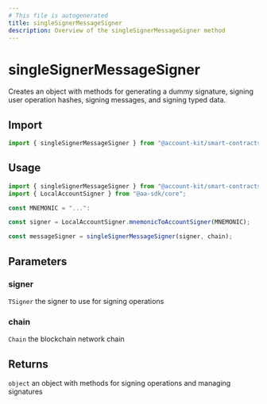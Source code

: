 ```yaml
---
# This file is autogenerated
title: singleSignerMessageSigner
description: Overview of the singleSignerMessageSigner method
---
```


# singleSignerMessageSigner

Creates an object with methods for generating a dummy signature, signing user operation hashes, signing messages, and signing typed data.

## Import

```ts
import { singleSignerMessageSigner } from "@account-kit/smart-contracts";
```

## Usage

```ts
import { singleSignerMessageSigner } from "@account-kit/smart-contracts";
import { LocalAccountSigner } from "@aa-sdk/core";

const MNEMONIC = "...":

const signer = LocalAccountSigner.mnemonicToAccountSigner(MNEMONIC);

const messageSigner = singleSignerMessageSigner(signer, chain);
```

## Parameters

### signer

`TSigner`
the signer to use for signing operations

### chain

`Chain`
the blockchain network chain

## Returns

`object`
an object with methods for signing operations and managing signatures
